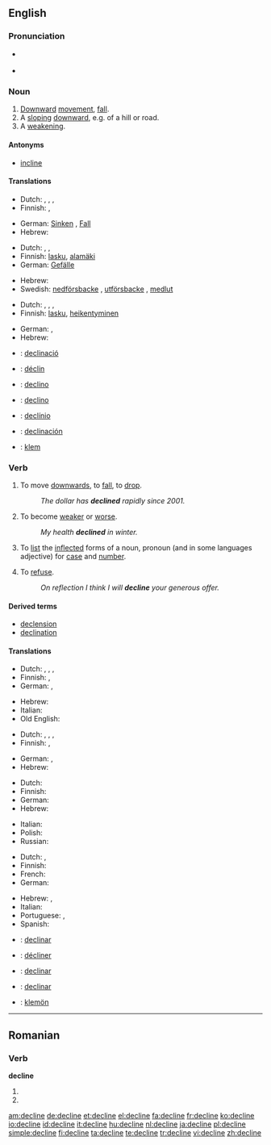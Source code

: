 {{also|decliné|décline|décliné}}
==English==

===Pronunciation===
* {{a|US}} {{IPA|/dəˈklɑɪn/}}
* {{audio|en-us-decline.ogg|Audio (US)}}

===Noun===
{{en-noun}}

# [[downward|Downward]] [[movement]], [[fall]].
# A [[sloping]] [[downward]], e.g. of a hill or road.
# A [[weakening]].
{{rfex}}

====Antonyms====
* [[incline]]

====Translations====
{{trans-top|downward movement, fall}}
* Dutch: {{t|nl|terugval|m}}, {{t|nl|achteruitgang|m}}, {{t-|nl|verval|n}}, {{t+|nl|afname|f}}
* Finnish: {{t+|fi|lasku}}, {{t-|fi|pudotus}}
{{trans-mid}}
* German: [[Sinken]] {{n}}, [[Fall]] {{m}}
* Hebrew: {{he-translation|נפילה|nefilá}} {{f}}
{{trans-bottom}}

{{trans-top|sloping downward}}
* Dutch: {{t-|nl|verval|n}}, {{t+|nl|afname|f}}, {{t+|nl|helling|f}}
* Finnish: [[lasku]], [[alamäki]]
* German: [[Gefälle]] {{n}}
{{trans-mid}}
* Hebrew: {{he-translation|ירידה|yeridá}} {{f}}
* Swedish: [[nedförsbacke]] {{c}}, [[utförsbacke]] {{c}}, [[medlut]] {{n}}
{{trans-bottom}}

{{trans-top|weakening}}
* Dutch: {{t|nl|verzwakking|f}}, {{t|nl|achteruitgang|m}}, {{t-|nl|verval|n}}, {{t+|nl|afname|f}}
* Finnish: [[lasku]], [[heikentyminen]]
{{trans-mid}}
* German: {{t+|de|Abnahme|f}}, {{t-|de|Rückgang|m}}
* Hebrew: {{he-translation|היחלשות|hekhalshút}} {{f}}
{{trans-bottom}}

{{checktrans-top}}
* {{ttbc|Catalan}}: [[declinació]] {{f}}
* {{ttbc|French}}: [[déclin]]
* {{ttbc|Interlingua}}: [[declino]]
* {{ttbc|Italian}}: [[declino]]
{{checktrans-mid}}
* {{ttbc|Portuguese}}: [[declínio]]
* {{ttbc|Spanish}}: [[declinación]] {{f}}
* {{ttbc|Volapük}}: [[klem]]
{{trans-bottom}}

===Verb===
{{en-verb|declin|es}}

# {{intransitive}} To move [[downwards]], to [[fall]], to [[drop]].
#: ''The dollar has '''declined''' rapidly since 2001.''
# {{intransitive}} To become [[weak]]er or [[worse]].
#: ''My health '''declined''' in winter.''
# {{context|transitive|grammar}} To [[list]] the [[inflect]]ed forms of a noun, pronoun (and in some languages adjective) for [[case]] and [[number]].
# {{transitive}} To [[refuse]].
#: ''On reflection I think I will '''decline''' your generous offer.''

====Derived terms====
* [[declension]]
* [[declination]]

====Translations====
{{trans-top|move downwards}}
* Dutch: {{t+|nl|afnemen}}, {{t|nl|terugvallen}}, {{t-|nl|achteruitgaan}}, {{t-|nl|vervallen}}
* Finnish: {{t+|fi|laskea}}, {{t+|fi|pudota}}
* German: {{t+|de|sinken}}, {{t+|de|fallen}}
{{trans-mid}}
* Hebrew: {{t-|he|ירד|tr=yarád|sc=Hebr}}
* Italian: {{t+|it|declinare}}
* Old English: {{t-|ang|dreosan|alt=drēosan|xs=Old English}}
{{trans-bottom}}

{{trans-top|weaken}}
* Dutch: {{t+|nl|afnemen}}, {{t-|nl|achteruitgaan}}, {{t|nl|afzwakken}}, {{t+|nl|verzwakken}}
* Finnish: {{t-|fi|heikentyä}}, {{t-|fi|heiketä}}
{{trans-mid}}
* German: {{t+|de|abnehmen}}, {{t+|de|zurückgehen}}
* Hebrew: {{t-|he|נחלש|tr=nekhlásh|sc=Hebr}}
{{trans-bottom}}

{{trans-top|inflect}}
* Dutch: {{t+|nl|verbuigen}}
* Finnish: {{t+|fi|taivuttaa}}
* German: {{t+|de|deklinieren}}
* Hebrew: {{t|he|היטה|tr=hiTáh|sc=Hebr}}
{{trans-mid}}
* Italian: {{t+|it|declinare}}
* Polish: {{t+|pl|deklinować}}
* Russian: {{t+|ru|склонять|tr=sklonjat'|sc=Cyrl}}
{{trans-bottom}}

{{trans-top|refuse}}
* Dutch: {{t+|nl|afwijzen}}, {{t+|nl|weigeren}}
* Finnish: {{t+|fi|kieltäytyä}}
* French: {{t+|fr|refuser}}
* German: {{t+|de|ablehnen}}
{{trans-mid}}
* Hebrew: {{t|he|דחה|tr=dakháh|sc=Hebr}}, {{t-|he|סירב|tr=sirév|sc=Hebr}}
* Italian: {{t+|it|declinare}}
* Portuguese: {{t-|pt|declinar}}, {{t|pt|recusar}}
* Spanish: {{t+|es|rechazar}}
{{trans-bottom}}

{{checktrans-top}}
* {{ttbc|Catalan}}: [[declinar]]
* {{ttbc|French}}: [[décliner]]
{{trans-mid}}
* {{ttbc|Interlingua}}: [[declinar]]
* {{ttbc|Spanish}}: [[declinar]]
* {{ttbc|Volapük}}: [[klemön]]
{{trans-bottom}}

----

==Romanian==

===Verb===
'''decline'''

# {{ro-form-verb|3s|sub|declina}}
# {{ro-form-verb|3p|sub|declina}}

[[am:decline]]
[[de:decline]]
[[et:decline]]
[[el:decline]]
[[fa:decline]]
[[fr:decline]]
[[ko:decline]]
[[io:decline]]
[[id:decline]]
[[it:decline]]
[[hu:decline]]
[[nl:decline]]
[[ja:decline]]
[[pl:decline]]
[[simple:decline]]
[[fi:decline]]
[[ta:decline]]
[[te:decline]]
[[tr:decline]]
[[vi:decline]]
[[zh:decline]]